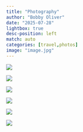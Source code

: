```yaml
---
title: "Photography"
author: "Bobby Oliver"
date: "2025-07-28"
lightbox: true
desc-position: left
match: auto
categories: [travel,photos]
image: "image.jpg"
---
```


::: grid-item
![](../../images/image4.jpg){group="my-gallery"}
:::

::: grid-item
![](../../images/image5.jpg){group="my-gallery"}
:::

::: grid-item
![](../../images/image6.jpg){group="my-gallery"}
:::

::: grid-item
![](../../images/image7.jpg){group="my-gallery1"}
:::

::: grid-item
![](../../images/image3.jpg){group="my-gallery1"}
:::

::: grid-item
![](../../images/image2.jpg){group="my-gallery1"}
:::
